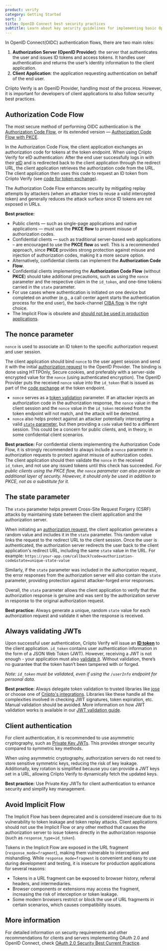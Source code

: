 ```yaml
---
product: verify
category: Getting Started
sort: 3
title: OpenID Connect best security practices
subtitle: Learn about key security guidelines for implementing basic OpenID Connect authentication in client applications.
---
```


In OpenID Connect(OIDC) authentication flows, there are two main roles:

1. **Authorization Server (OpenID Provider)**: the server that authenticates the user and issues ID tokens and access tokens. It handles user authentication and returns the user’s identity information to the client application.
2. **Client Application**: the application requesting authentication on behalf of the end user.

Criipto Verify is an OpenID Provider, handling most of the process. However, it is important for developers of client applications to also follow security best practices.

## Authorization Code Flow

The most secure method of performing OIDC authentication is the [Authorization Code Flow](/verify/getting-started/oidc-intro/#authenticate-with-back-channel-authorization-code-flow), or its extended version — [Authorization Code Flow with PKCE](/verify/getting-started/oidc-intro/#authenticate-with-pkce).

In the Authorization Code Flow, the client application exchanges an authorization code for tokens at the token endpoint. When using Criipto Verify for eID authentication: After the end user successfully logs in with their [eID](/verify/e-ids) and is redirected back to the client application through the redirect URL, the client application retrieves the authorization code from the URL. The client application then uses this code to request an ID token from Criipto Verify (see [code for token exchange](/verify/getting-started/oidc-intro/#exchange-the-code-for-a-token)).

The Authorization Code Flow enhances security by mitigating replay attempts by attackers (when an attacker tries to reuse a valid intercepted token) and generally reduces the attack surface since ID tokens are not exposed in URLs.

**Best practice:**

- Public clients — such as single-page applications and native applications — must use the **PKCE flow** to prevent misuse of authorization codes.
- Confidential clients — such as traditional server-based web applications – are encouraged to use the **PKCE flow** as well. This is a recommended approach, since **PKCE** provides strong protection against misuse and injection of authorization codes, making it a more secure option.
- Alternatively, confidential clients can implement the **Authorization Code Flow**.
- Confidential clients implementing the **Authorization Code Flow** (without **PKCE**) should take additional precautions, such as using the `nonce` parameter and the respective claim in the `id_token`, and one-time tokens carried in the `state` parameter.
- For use cases where authentication is initiated on one device but completed on another (e.g., a call center agent starts the authentication process for the end user), the back-channel [CIBA flow](/verify/getting-started/oidc-intro/#authenticate-with-ciba) is the right choice.
- The Implicit Flow is obsolete and [should not be used in production applications](/verify/getting-started/best-security-practices/#avoid-implicit-flow).

## The nonce parameter

`nonce` is used to associate an ID token to the specific authorization request and user session.

The client application should bind `nonce` to the user agent session and send it with the initial [authorization request](/verify/getting-started/oidc-intro/#example-authorization-url) to the OpenID Provider. The binding is done using HTTPOnly, Secure cookies, and preferably with a server-side encrypted value for the `nonce` (using authenticated encryption).
The OpenID Provider puts the received `nonce` value into the `id_token` that is issued as part of the [code exchange](/verify/getting-started/oidc-intro/#exchange-the-code-for-a-token) at the token endpoint.

- `nonce` serves as a [token validation](/verify/getting-started/best-security-practices/#always-validating-jwts) parameter. If an attacker injects an authorization code in the authorization response, the `nonce` value in the client session and the `nonce` value in the `id_token` received from the token endpoint will not match, and the attack will be detected.
- `nonce` also helps protect against an attacker potentially intercepting a valid [`state` parameter](/verify/getting-started/best-security-practices/#the-state-parameter), but then providing a `code` value tied to a different session. This could be a concern for public clients, and, in theory, in some confidential client scenarios.

**Best practice:** For confidential clients implementing the Authorization Code Flow, it is strongly recommended to always include a `nonce` parameter in authorization requests to protect against misuse of authorization codes.
The client application should then validate the `nonce` in the received `id_token`, and not use any issued tokens until this check has succeeded.
_For public clients using the PKCE flow, the `nonce` parameter can also provide an additional layer of security. However, it should only be used in addition to PKCE, not as a substitute for it._

## The state parameter

The `state` parameter helps prevent Cross-Site Request Forgery (CSRF) attacks by maintaining state between the client application and the authorization server.

When initiating an [authorization request](<(/verify/getting-started/oidc-intro/#example-authorization-url)>), the client application generates a random value and includes it in the `state` parameter.
This random value links the request to the redirect URL to the client session. Once the user is authenticated, the authorization server redirects the user back to the client application's redirect URL, including the same `state` value in the URL. For example: `https://your-app.com/callback?code=authorization-code&state=unique-state-value`

Similarly, if the `state` parameter was included in the authorization request, the error responses from the authorization server will also contain the `state` parameter, providing protection against attacker-forged error responses.

Overall, the `state` parameter allows the client application to verify that the authorization response is genuine and was sent by the authorization server in response to the original authorization request.

**Best practice:** Always generate a unique, random `state` value for each authorization request and validate it when the response is received.

## Always validating JWTs

Upon successful user authentication, Criipto Verify will issue an **[ID token](/verify/getting-started/token-contents/)** to the client application. `id_token` contains user authentication information in the form of a JSON Web Token (JWT).
However, receiving a JWT is not enough - your application must also [validate it](/verify/getting-started/oidc-intro/#validate-the-jwt). Without validation, there’s no guarantee that the token hasn’t been tampered with or forged.

_Note: `id_token` must be validated, even if using the `/userInfo` endpoint for personal data._

**Best practice:** Always delegate token validation to trusted libraries like <a href='https://github.com/panva/jose' target="_blank">jose</a> or choose one of [Criipto's integrations](/verify/integrations). Libraries like these handle all the complexities involved in checking JWT signatures, token expiration, etc. Manual validation should be avoided.
More information on how JWT validation works is available in our <a href='https://www.criipto.com/blog/jwt-validation-guide' target="_blank">JWT validation guide</a>.

## Client authentication

For client authentication, it is recommended to use asymmetric cryptography, such as [Private Key JWTs](/verify/guides/privatekey-jwt/). This provides stronger security compared to symmetric key methods.

When using asymmetric cryptography, authorization servers do not need to store sensitive symmetric keys, reducing the risk of key leakage. Additionally, key rotation is simplified because you can provide a JWT keys set in a URL, allowing Criipto Verify to dynamically fetch the updated keys.

**Best practice:** Use Private Key JWTs for client authentication to enhance security and simplify key management.

## Avoid Implicit Flow

The Implicit Flow has been deprecated and is considered insecure due to its vulnerability to token leakage and token replay attacks. Client applications should not use the Implicit Flow or any other method that causes the authorization server to issue tokens directly in the authorization response (such as `response_type=id_token`).

Tokens in the Implicit Flow are exposed in the URL fragment (`response_mode=fragment`), making them vulnerable to interception and mishandling. While `response_mode=fragment` is convenient and easy to use during development and testing, it is insecure for production applications for several reasons:

- Tokens in a URL fragment can be exposed to browser history, referral headers, and intermediaries.
- Browser components or extensions may access the fragment, increasing the risk of interception or token leakage.
- Some modern browsers restrict or block the use of URL fragments in certain scenarios, which causes compatibility issues.

## More information

For detailed information on security requirements and other recommendations for clients and servers implementing OAuth 2.0 and OpenID Connect, check <a href='https://datatracker.ietf.org/doc/html/draft-ietf-oauth-security-topics' target="_blank">OAuth 2.0 Security Best Current Practice</a>.
